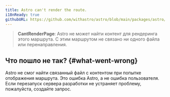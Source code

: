 ```yaml
---
title: Astro can't render the route.
i18nReady: true
githubURL: https://github.com/withastro/astro/blob/main/packages/astro/src/core/errors/errors-data.ts
---
```


> **CantRenderPage**: Astro не может найти контент для рендеринга этого маршрута. С этим маршрутом не связано ни одного файла или перенаправления.

## Что пошло не так? \{#what-went-wrong\}

Astro не смог найти связанный файл с контентом при попытке отображения маршрута. Это ошибка Astro, а не ошибка пользователя. Если перезапуск сервера разработки не устраняет проблему, пожалуйста, создайте запрос.
